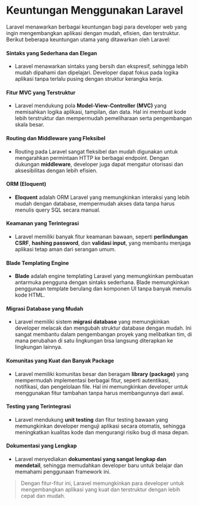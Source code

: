 # Keuntungan Menggunakan Laravel

Laravel menawarkan berbagai keuntungan bagi para developer web yang ingin mengembangkan aplikasi dengan mudah, efisien, dan terstruktur. Berikut beberapa keuntungan utama yang ditawarkan oleh Laravel:

#### Sintaks yang Sederhana dan Elegan
- Laravel menawarkan sintaks yang bersih dan ekspresif, sehingga lebih mudah dipahami dan dipelajari. Developer dapat fokus pada logika aplikasi tanpa terlalu pusing dengan struktur kerangka kerja.

#### Fitur MVC yang Terstruktur
- Laravel mendukung pola **Model-View-Controller (MVC)** yang memisahkan logika aplikasi, tampilan, dan data. Hal ini membuat kode lebih terstruktur dan mempermudah pemeliharaan serta pengembangan skala besar.

#### Routing dan Middleware yang Fleksibel
- Routing pada Laravel sangat fleksibel dan mudah digunakan untuk mengarahkan permintaan HTTP ke berbagai endpoint. Dengan dukungan **middleware**, developer juga dapat mengatur otorisasi dan aksesibilitas dengan lebih efisien.

#### ORM (Eloquent)
- **Eloquent** adalah ORM Laravel yang memungkinkan interaksi yang lebih mudah dengan database, mempermudah akses data tanpa harus menulis query SQL secara manual.

#### Keamanan yang Terintegrasi
- Laravel memiliki banyak fitur keamanan bawaan, seperti **perlindungan CSRF**, **hashing password**, dan **validasi input**, yang membantu menjaga aplikasi tetap aman dari serangan umum.

#### Blade Templating Engine
- **Blade** adalah engine templating Laravel yang memungkinkan pembuatan antarmuka pengguna dengan sintaks sederhana. Blade memungkinkan penggunaan template berulang dan komponen UI tanpa banyak menulis kode HTML.

#### Migrasi Database yang Mudah
- Laravel memiliki sistem **migrasi database** yang memungkinkan developer melacak dan mengubah struktur database dengan mudah. Ini sangat membantu dalam pengembangan proyek yang melibatkan tim, di mana perubahan di satu lingkungan bisa langsung diterapkan ke lingkungan lainnya.

#### Komunitas yang Kuat dan Banyak Package
- Laravel memiliki komunitas besar dan beragam **library (package)** yang mempermudah implementasi berbagai fitur, seperti autentikasi, notifikasi, dan pengelolaan file. Hal ini memungkinkan developer untuk menggunakan fitur tambahan tanpa harus membangunnya dari awal.

#### Testing yang Terintegrasi
- Laravel mendukung **unit testing** dan fitur testing bawaan yang memungkinkan developer menguji aplikasi secara otomatis, sehingga meningkatkan kualitas kode dan mengurangi risiko bug di masa depan.

#### Dokumentasi yang Lengkap
- Laravel menyediakan **dokumentasi yang sangat lengkap dan mendetail**, sehingga memudahkan developer baru untuk belajar dan memahami penggunaan framework ini.

> Dengan fitur-fitur ini, Laravel memungkinkan para developer untuk mengembangkan aplikasi yang kuat dan terstruktur dengan lebih cepat dan mudah.
